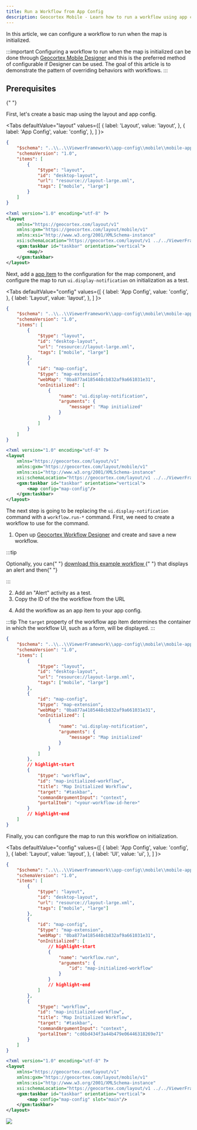 ```yaml
---
title: Run a Workflow from App Config
description: Geocortex Mobile - Learn how to run a workflow using app config and layout
---
```



In this article, we can configure a workflow to run when the map is initialized.

:::important
Configuring a workflow to run when the map is initialized can be done through [Geocortex Mobile Designer](https://apps.geocortex.com/mobileviewer/designer/) and this is the preferred method of configurable if Designer can be used. The goal of this article is to demonstrate the pattern of overriding behaviors with workflows.
:::

## Prerequisites

<PrereqsLayoutConfigSnippet />{" "}

First, let's create a basic map using the layout and app config.

<Tabs
  defaultValue="layout"
  values={[
    { label: 'Layout', value: 'layout', },
    { label: 'App Config', value: 'config', },
  ]
}>
<TabItem value="config">

```json title="app/app.json"
{
    "$schema": "..\\..\\ViewerFramework\\app-config\\mobile\\mobile-app-config.schema.json",
    "schemaVersion": "1.0",
    "items": [
        {
            "$type": "layout",
            "id": "desktop-layout",
            "url": "resource://layout-large.xml",
            "tags": ["mobile", "large"]
        }
    ]
}
```

</TabItem>
<TabItem value="layout">

```xml title="app/layout.xml"
<?xml version="1.0" encoding="utf-8" ?>
<layout
    xmlns="https://geocortex.com/layout/v1"
	xmlns:gxm="https://geocortex.com/layout/mobile/v1"
    xmlns:xsi="http://www.w3.org/2001/XMLSchema-instance"
    xsi:schemaLocation="https://geocortex.com/layout/v1 ../../ViewerFramework/layout/layout-mobile.xsd">
	<gxm:taskbar id="taskbar" orientation="vertical">
	    <map/>
    </gxm:taskbar>
</layout>

```

</TabItem>
</Tabs>

Next, add a [app item](configuration-app-config.mdx#anatomy-of-an-app-config) to the configuration for the map component, and configure the map to run `ui.display-notification` on initialization as a test.

<Tabs
  defaultValue="config"
  values={[
    { label: 'App Config', value: 'config', },
    { label: 'Layout', value: 'layout', },
  ]
}>
<TabItem value="config">

```json title="app/app.json"
{
    "$schema": "..\\..\\ViewerFramework\\app-config\\mobile\\mobile-app-config.schema.json",
    "schemaVersion": "1.0",
    "items": [
        {
            "$type": "layout",
            "id": "desktop-layout",
            "url": "resource://layout-large.xml",
            "tags": ["mobile", "large"]
        },
        {
            "id": "map-config",
            "$type": "map-extension",
            "webMap": "0ba877a4185448cb832af9a661031e31",
            "onInitialized": [
                {
                    "name": "ui.display-notification",
                    "arguments": {
                        "message": "Map initialized"
                    }
                }
            ]
        }
    ]
}
```

</TabItem>
<TabItem value="layout">

```xml title="app/layout.xml"
<?xml version="1.0" encoding="utf-8" ?>
<layout
    xmlns="https://geocortex.com/layout/v1"
	xmlns:gxm="https://geocortex.com/layout/mobile/v1"
    xmlns:xsi="http://www.w3.org/2001/XMLSchema-instance"
    xsi:schemaLocation="https://geocortex.com/layout/v1 ../../ViewerFramework/layout/layout-mobile.xsd">
	<gxm:taskbar id="taskbar" orientation="vertical">
	    <map config="map-config"/>
    </gxm:taskbar>
</layout>

```

</TabItem>
</Tabs>

The next step is going to be replacing the `ui.display-notification` command with a `workflow.run-*` command. First, we need to create a workflow to use for the command.

1. Open up [Geocortex Workflow Designer](https://apps.geocortex.com/workflow/designer/) and create and save a new workflow.

:::tip

<p>
    Optionally, you can{" "}
    <a
        href={useBaseUrl("workflows/run-workflow-app-config.json")}
        download="run-workflow-app-config.json"
    >
        download this example workflow
    </a>{" "}
    that displays an alert and then{" "}
    <a
        href="https://docs.geocortex.com/workflow/latest/help/Default.htm#wf5/help/import-export-workflows.htm"
        target="_blank"
    >
    </a>
</p>
:::

2. Add an "Alert" activity as a test.
3. Copy the ID of the the workflow from the URL

<WorkflowUrlSnippet />

4. Add the workflow as an app item to your app config.

:::tip
The `target` property of the workflow app item determines the container in which the workflow UI, such as a form, will be displayed.
:::

```json title="app/app.json"
{
    "$schema": "..\\..\\ViewerFramework\\app-config\\mobile\\mobile-app-config.schema.json",
    "schemaVersion": "1.0",
    "items": [
        {
            "$type": "layout",
            "id": "desktop-layout",
            "url": "resource://layout-large.xml",
            "tags": ["mobile", "large"]
        },
        {
            "id": "map-config",
            "$type": "map-extension",
            "webMap": "0ba877a4185448cb832af9a661031e31",
            "onInitialized": [
                {
                    "name": "ui.display-notification",
                    "arguments": {
                        "message": "Map initialized"
                    }
                }
            ]
        },
        // highlight-start
        {
            "$type": "workflow",
            "id": "map-initialized-workflow",
            "title": "Map Initialized Workflow",
            "target": "#taskbar",
            "commandArgumentInput": "context",
            "portalItem": "<your-workflow-id-here>"
        }
        // highlight-end
    ]
}
```

Finally, you can configure the map to run this workflow on initialization.

<Tabs
  defaultValue="config"
  values={[
    { label: 'App Config', value: 'config', },
    { label: 'Layout', value: 'layout', },
    { label: 'UI', value: 'ui', },
  ]
}>
<TabItem value="config">

```json title="app/app.json"
{
    "$schema": "..\\..\\ViewerFramework\\app-config\\mobile\\mobile-app-config.schema.json",
    "schemaVersion": "1.0",
    "items": [
        {
            "$type": "layout",
            "id": "desktop-layout",
            "url": "resource://layout-large.xml",
            "tags": ["mobile", "large"]
        },
        {
            "id": "map-config",
            "$type": "map-extension",
            "webMap": "0ba877a4185448cb832af9a661031e31",
            "onInitialized": [
                // highlight-start
                {
                    "name": "workflow.run",
                    "arguments": {
                        "id": "map-initialized-workflow"
                    }
                }
                // highlight-end
            ]
        },
        {
            "$type": "workflow",
            "id": "map-initialized-workflow",
            "title": "Map Initialized Workflow",
            "target": "#taskbar",
            "commandArgumentInput": "context",
            "portalItem": "cd6bd434f3a44b479e06446318269e71"
        }
    ]
}
```

</TabItem>
<TabItem value="layout">

```xml title="app/layout.xml"
<?xml version="1.0" encoding="utf-8" ?>
<layout
    xmlns="https://geocortex.com/layout/v1"
	xmlns:gxm="https://geocortex.com/layout/mobile/v1"
    xmlns:xsi="http://www.w3.org/2001/XMLSchema-instance"
    xsi:schemaLocation="https://geocortex.com/layout/v1 ../../ViewerFramework/layout/layout-mobile.xsd">
	<gxm:taskbar id="taskbar" orientation="vertical">
		<map config="map-config" slot="main"/>
	</gxm:taskbar>
</layout>

```

</TabItem>
<TabItem value="ui">
  <img src={useBaseUrl("img/mobile-workflow-app-config-demo.png")}/>
</TabItem>
</Tabs>
